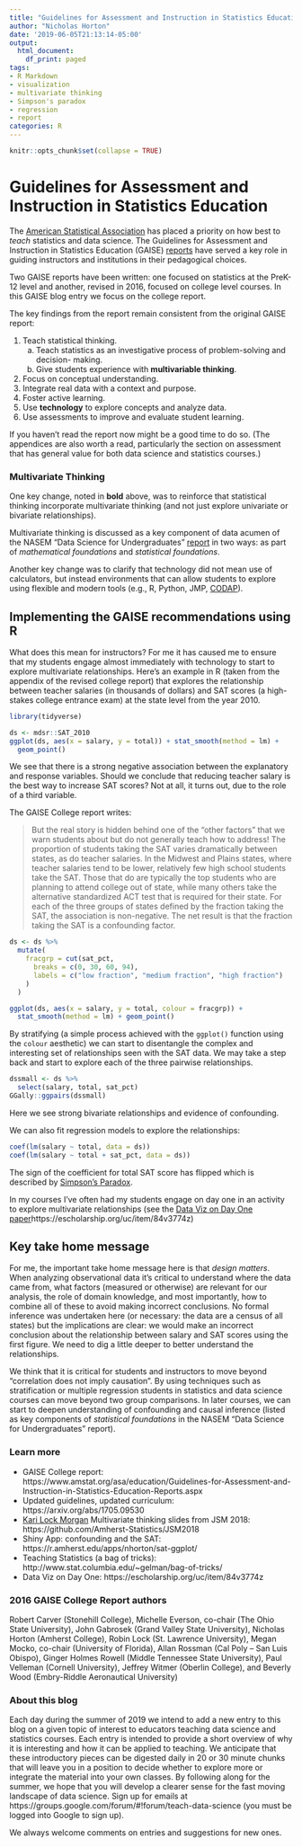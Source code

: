 ```yaml
---
title: "Guidelines for Assessment and Instruction in Statistics Education"
author: "Nicholas Horton"
date: '2019-06-05T21:13:14-05:00'
output:
  html_document:
    df_print: paged
tags:
- R Markdown
- visualization
- multivariate thinking
- Simpson's paradox
- regression
- report
categories: R
---
```


```r
knitr::opts_chunk$set(collapse = TRUE)
```

# Guidelines for Assessment and Instruction in Statistics Education

The [American Statistical Association](https://www.amstat.org) has placed 
a priority on how best to *teach* statistics and data science.  The Guidelines for Assessment and Instruction in Statistics Education (GAISE) [reports](https://www.amstat.org/asa/education/Guidelines-for-Assessment-and-Instruction-in-Statistics-Education-Reports.aspx) have served a key role in guiding instructors and institutions in their pedagogical choices.  

Two GAISE reports have been written: one focused on statistics at the PreK-12 level and another, revised in 2016, focused on college level courses.  In this GAISE blog entry we focus on the college report.

The key findings from the report remain consistent from the original GAISE report:

1. Teach statistical thinking.  
      a. Teach statistics as an investigative process of problem-solving and decision- making.  
      b. Give students experience with **multivariable thinking**.   
2. Focus on conceptual understanding.  
3. Integrate real data with a context and purpose.  
4. Foster active learning.  
5. Use **technology** to explore concepts and analyze data.  
6. Use assessments to improve and evaluate student learning.  

If you haven't read the report now might be a good time to do so.  (The appendices are also worth a read, particularly the section on assessment that has general value for both data science and statistics courses.)

### Multivariate Thinking 

One key change, noted in **bold** above, was to reinforce that statistical thinking incorporate multivariate thinking (and not just explore univariate or bivariate relationships).  

Multivariate thinking is discussed as a key component of data acumen of the NASEM "Data Science for Undergraduates" [report](https://teachdatascience.com/nasem) in two ways: as part of *mathematical foundations* and *statistical foundations*.

Another key change was to clarify that technology did not mean use of calculators, but instead environments that can allow students to explore using flexible and modern tools (e.g., R, Python, JMP, [CODAP](https://codap.concord.org)).

## Implementing the GAISE recommendations using R

What does this mean for instructors?  For me it has caused me to ensure that my students engage almost immediately with technology to start to explore multivariate relationships.  Here's an example in R (taken from the appendix of the revised college report) that explores the relationship between teacher salaries (in thousands of dollars) and SAT scores (a high-stakes college entrance exam) at the state level from the year 2010.

```r
library(tidyverse)
```

```r
ds <- mdsr::SAT_2010
ggplot(ds, aes(x = salary, y = total)) + stat_smooth(method = lm) + 
  geom_point()
```

We see that there is a strong negative association between the explanatory and response variables.  Should we conclude that reducing teacher salary is the best way to increase SAT scores?  Not at all, it turns out, due to the role of a third variable.

The GAISE College report writes:

> But the real story is hidden behind one of the "other factors" that we warn students about but do not generally teach how to address! The proportion of students taking the SAT varies dramatically between states, as do teacher salaries. In the Midwest and Plains states, where teacher salaries tend to be lower, relatively few high school students take the SAT. Those that do are typically the top students who are planning to attend college out of state, while many others take the alternative standardized ACT test that is required for their state. For each of the three groups of states defined by the fraction taking the SAT, the association is non-negative. The net result is that the fraction taking the SAT is a confounding factor.

```r
ds <- ds %>%
  mutate(
    fracgrp = cut(sat_pct, 
      breaks = c(0, 30, 60, 94), 
      labels = c("low fraction", "medium fraction", "high fraction")
    )
  )
```

```r
ggplot(ds, aes(x = salary, y = total, colour = fracgrp)) + 
  stat_smooth(method = lm) + geom_point()
```

By stratifying (a simple process achieved with the `ggplot()` function using the `colour` aesthetic) we can start to disentangle the complex and interesting set of relationships seen with the SAT data.  We may take a step back and start to explore each of the three pairwise relationships.

```r
dssmall <- ds %>% 
  select(salary, total, sat_pct)
GGally::ggpairs(dssmall)
```

Here we see strong bivariate relationships and evidence of confounding.

We can also fit regression models to explore the relationships:

```r
coef(lm(salary ~ total, data = ds))
coef(lm(salary ~ total + sat_pct, data = ds))
```

The sign of the coefficient for total SAT score has flipped which is described by [Simpson's Paradox](https://en.wikipedia.org/wiki/Simpson%27s_paradox).

In my courses I've often had my students engage on day one in an activity to explore multivariate relationships (see the [Data Viz on Day One paper](https://escholarship.org/uc/item/84v3774z)https://escholarship.org/uc/item/84v3774z)

## Key take home message

For me, the important take home message here is that *design matters*.  When analyzing observational data it's critical to understand where the data came from, what factors (measured or otherwise) are relevant for our analysis, the role of domain knowledge, and most importantly, how to combine all of these to avoid making incorrect conclusions.  No formal inference was undertaken here (or necessary: the data are a census of all states) but the implications are clear: we would make an incorrect conclusion about the relationship between salary and SAT scores using the first figure.  We need to dig a little deeper to better understand the relationships.

We think that it is critical for students and instructors to move beyond "correlation does not imply causation".  By using techniques such as stratification or multiple regression students in statistics and data science courses can move beyond two group comparisons.  In later courses, we can start to deepen understanding of confounding and causal inference (listed as key components of *statistical foundations* in the NASEM "Data Science for Undergraduates" report).

### Learn more

- GAISE College report: https://www.amstat.org/asa/education/Guidelines-for-Assessment-and-Instruction-in-Statistics-Education-Reports.aspx
- Updated guidelines, updated curriculum: https://arxiv.org/abs/1705.09530
- [Kari Lock Morgan](https://stat.psu.edu/people/klm47) Multivariate thinking slides from JSM 2018: https://github.com/Amherst-Statistics/JSM2018
- Shiny App: confounding and the SAT: https://r.amherst.edu/apps/nhorton/sat-ggplot/
- Teaching Statistics (a bag of tricks): http://www.stat.columbia.edu/~gelman/bag-of-tricks/
- Data Viz on Day One: https://escholarship.org/uc/item/84v3774z

### 2016 GAISE College Report authors

Robert Carver (Stonehill College), Michelle Everson, co-chair (The Ohio State University), John Gabrosek (Grand Valley State University), Nicholas Horton (Amherst College), Robin Lock (St. Lawrence University), Megan Mocko, co-chair (University of Florida), Allan Rossman (Cal Poly – San Luis Obispo), Ginger Holmes Rowell (Middle Tennessee State University), Paul Velleman (Cornell University), Jeffrey Witmer (Oberlin College), and Beverly Wood (Embry-Riddle Aeronautical University)


### About this blog 

Each day during the summer of 2019 we intend to add a new entry to this blog on a given topic of interest to educators teaching data science and statistics courses. Each entry is intended to provide a short overview of why it is interesting and how it can be applied to teaching. We anticipate that these introductory pieces can be digested daily in 20 or 30 minute chunks that will leave you in a position to decide whether to explore more or integrate the material into your own classes. By following along for the summer, we hope that you will develop a clearer sense for the fast moving landscape of data science. Sign up for emails at https://groups.google.com/forum/#!forum/teach-data-science (you must be logged into Google to sign up).

We always welcome comments on entries and suggestions for new ones.

